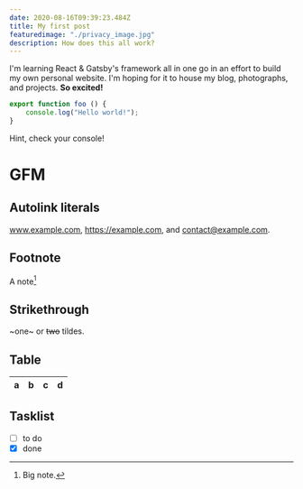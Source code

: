 ```yaml
---
date: 2020-08-16T09:39:23.484Z
title: My first post
featuredimage: "./privacy_image.jpg"
description: How does this all work?
---
```


I'm learning React & Gatsby's framework all in one go in an effort to build my own personal website. I'm hoping for it to house my blog, photographs, and projects. **So excited!**

```js
export function foo () {
    console.log("Hello world!");
}
```

Hint, check your console!

# GFM

## Autolink literals

www.example.com, https://example.com, and contact@example.com.

## Footnote

A note[^1]

[^1]: Big note.

## Strikethrough

~one~ or ~~two~~ tildes.

## Table

| a | b  |  c |  d  |
| - | :- | -: | :-: |

## Tasklist

* [ ] to do
* [x] done